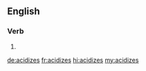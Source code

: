 ==English==

===Verb===
{{head|en|verb form}}

# {{en-third-person singular of|acidize}}

[[de:acidizes]]
[[fr:acidizes]]
[[hi:acidizes]]
[[my:acidizes]]